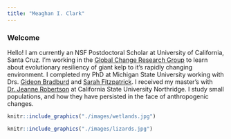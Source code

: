 ```yaml
---
title: "Meaghan I. Clark"
---
```

  
  
### Welcome

Hello! I am currently an NSF Postdoctoral Scholar at University of California, Santa Cruz. I'm working in the [Global Change Research Group](https://globalchange.sites.ucsc.edu/) to learn about evolutionary resiliency of giant kelp to it's rapidly changing environment.  I completed my PhD at Michigan State University working with Drs. [Gideon Bradburd](http://www.genescape.org/)
 and [Sarah Fitzpatrick](http://swfitz.com/). I received my master's with [Dr. Jeanne Robertson](https://jrobertsonlab.wordpress.com/) at California State University Northridge. I study small populations, and how they have persisted in the face of anthropogenic changes. 


```r
knitr::include_graphics("./images/wetlands.jpg")
```

```r
knitr::include_graphics("./images/lizards.jpg")
```

